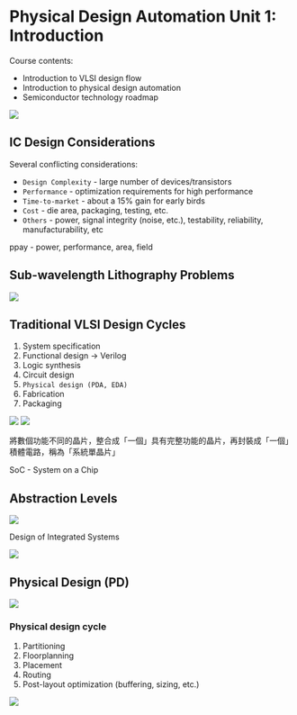 Physical Design Automation Unit 1: Introduction
===

Course contents:
- Introduction to VLSI design flow
- Introduction to physical design automation
- Semiconductor technology roadmap

![](https://hackmd.io/_uploads/S17-3LEeT.png)

IC Design Considerations
---

Several conflicting considerations:

- `Design Complexity` - large number of devices/transistors
- `Performance` - optimization requirements for high performance
- `Time-to-market` - about a 15% gain for early birds
- `Cost` - die area, packaging, testing, etc.
- `Others` - power, signal integrity (noise, etc.), testability, reliability, manufacturability, etc


<Callout type="info" emoji="ℹ">
ppay - power, performance, area, field
</Callout>

Sub-wavelength Lithography Problems
---

![](https://hackmd.io/_uploads/rJIzZDNx6.png)

Traditional VLSI Design Cycles
---

1. System specification
2. Functional design -> Verilog
3. Logic synthesis
4. Circuit design
5. `Physical design (PDA, EDA)`
6. Fabrication 
7. Packaging

![](https://hackmd.io/_uploads/SymibvElp.png)
![](https://hackmd.io/_uploads/HkqhZw4lp.png)

將數個功能不同的晶片，整合成「一個」具有完整功能的晶片，再封裝成「一個」積體電路，稱為「系統單晶片」

<Callout type="info" emoji="ℹ">
SoC - System on a Chip
</Callout>

Abstraction Levels
---

![](https://hackmd.io/_uploads/rJ0M7DVe6.png)

Design of Integrated Systems

![](https://hackmd.io/_uploads/HJ1ug9YZT.png)

Physical Design (PD)
---

![](https://hackmd.io/_uploads/SJPx4v4xa.png)

### Physical design cycle

1. Partitioning
2. Floorplanning
3. Placement
4. Routing
5. Post-layout optimization (buffering, sizing, etc.)

![](https://hackmd.io/_uploads/rkOF4wEep.png)
